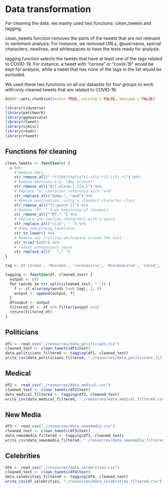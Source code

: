 # Data transformation
For cleaning the data, we mainly used two functions: clean_tweets and tagging. 

clean_tweets function removes the parts of the tweets that are not relevant to sentiment analysis. For instance, we removed URLs, @username, special characters, newlines, and whitespaces to have the texts ready for analysis.

tagging function selects the tweets that have at least one of the tags related to COVID-19. For instance, a tweet with "corona" or "covid-19" would be kept for analysis, while a tweet that has none of the tags in the list would be excluded.

We used these two functions on all our datasets for four groups to work with only cleaned tweets that are related to COVID-19. 

```r
knitr::opts_chunk$set(echo= TRUE, warning = FALSE, message = FALSE) 
```

```r
library(tidyverse)
library(patchwork)
library(ggnewscale)
library(rtweet)
library(sjmisc)
library(readr)
library(rtweet)
```

## Functions for cleaning
```r
clean_tweets <- function(x) {
  x %>%
    # Remove URLs
    str_remove_all(" ?(f|ht)(tp)(s?)(://)(.*)[.|/](.*)") %>%
    # Remove mentions e.g. "@my_account"
    str_remove_all("@[[:alnum:]_]{4,}") %>%
    # Replace "&" character reference with "and"
    str_replace_all("&amp;", "and") %>%
    # Remove punctuation, using a standard character class
    str_remove_all("[[:punct:]]") %>%
    # Remove "RT: " from beginning of retweets
    str_remove_all("^RT:? ") %>%
    # Replace any newline characters with a space
    str_replace_all("\\\n", " ") %>%
    # Make everything lowercase
    str_to_lower() %>%
    # Remove any trailing whitespace around the text
    str_trim("both") %>% 
    # remove unnecessary space
    str_replace_all("  "," ")
}
```

```r
tag <- c('corona', '#corona', 'coronavirus', '#coronavirus', 'covid', '#covid', 'covid19', '#covid19', 'covid-19', '#covid-19', 'sarscov2', '#sarscov2', 'sars cov2', 'sars cov 2', 'covid_19', '#covid_19', '#ncov', 'ncov', '#ncov2019', 'ncov2019', '2019-ncov', '#2019-ncov', 'pandemic', '#pandemic #2019ncov', '2019ncov', 'quarantine', '#quarantine', 'flatten the curve', 'flattening the curve', '#flatteningthecurve', '#flattenthecurve', 'hand sanitizer', '#handsanitizer', '#lockdown', 'lockdown', 'social distancing', '#socialdistancing', 'work from home', '#workfromhome', 'working from home', '#workingfromhome', 'ppe', 'n95', '#ppe', '#n95', '#covidiots', 'covidiots', 'herd immunity', '#herdimmunity', 'pneumonia', '#pneumonia', 'chinese virus', '#chinesevirus', 'wuhan virus', '#wuhanvirus', 'kung flu', '#kungflu', 'wearamask', '#wearamask', 'wear a mask', 'vaccine', 'vaccines', '#vaccine', '#vaccines', 'corona vaccine', 'corona vaccines', '#coronavaccine', '#coronavaccines', 'face shield', '#faceshield', 'face shields', '#faceshields', 'health worker', '#healthworker', 'health workers', '#healthworkers', '#stayhomestaysafe', '#coronaupdate', '#frontlineheroes', '#coronawarriors', '#homeschool', '#homeschooling', '#hometasking', '#masks4all', '#wfh', 'wash ur hands', 'wash your hands', '#washurhands', '#washyourhands', '#stayathome', '#stayhome', '#selfisolating', 'self isolating')

tagging <- function(df, cleaned_text) {
  output <- c()
  for (words in str_split(cleaned_text, " ")) {
    f <- if_else(any(words %in% tag), 1, 0)
    output <- append(output, f)
  }
  df$ouput <- output
  filtered_df <- df %>% filter(output ==1) 
  return(filtered_df)
}
```

## Politicians
```r
df1 <- read_csv("./resources/data_politicians.csv")
cleaned_text <- clean_tweets(df1$text)
data_politicians_filtered <- tagging(df1, cleaned_text)
write_csv(data_politicians_filtered, "./resources/data_politicians_filtered.csv")
```

## Medical
```r
df2 <- read_csv("./resources/data_medical.csv")
cleaned_text <- clean_tweets(df2$text)
data_medical_filtered <- tagging(df2, cleaned_text)
write_csv(data_medical_filtered, "./resources/data_medical_filtered.csv")
```

## New Media
```r
df3 <- read_csv("./resources/data_newsmedia.csv")
cleaned_text <- clean_tweets(df3$text)
data_newsmedia_filtered <- tagging(df3, cleaned_text)
write_csv(data_newsmedia_filtered, "./resources/data_newsmedia_filtered.csv")
```

## Celebrities
```r
df4 <- read_csv("./resources/data_celebrities.csv")
cleaned_text <- clean_tweets(df4$text)
data_celebrities_filtered <- tagging(df4, cleaned_text)
write_csv(df_celebrities, "./resources/data_celebrities_filtered.csv")
```